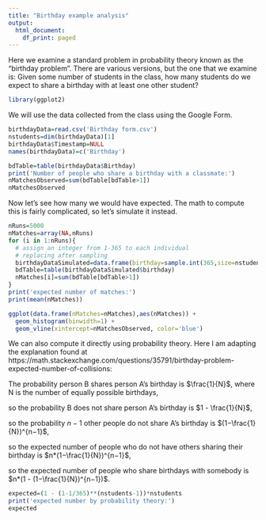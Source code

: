 ```yaml
---
title: "Birthday example analysis"
output:
  html_document:
    df_print: paged
---
```


Here we examine a standard problem in probability theory known as the "birthday problem".  There are various versions, but the one that we examine is:  Given some number of students in the class, how many students do we expect to share a birthday with at least one other student?

```r
library(ggplot2)
```

We will use the data collected from the class using the Google Form.

```r
birthdayData=read.csv('Birthday form.csv')
nstudents=dim(birthdayData)[1]
birthdayData$Timestamp=NULL
names(birthdayData)=c('Birthday')

bdTable=table(birthdayData$Birthday)
print('Number of people who share a birthday with a classmate:')
nMatchesObserved=sum(bdTable[bdTable>1])
nMatchesObserved
```

Now let's see how many we would have expected.  The math to compute this is fairly complicated, so let's simulate it instead.

```r

nRuns=5000
nMatches=array(NA,nRuns)
for (i in 1:nRuns){
  # assign an integer from 1-365 to each individual
  # replacing after sampling
  birthdayDataSimulated=data.frame(birthday=sample.int(365,size=nstudents,replace=TRUE))
  bdTable=table(birthdayDataSimulated$birthday)
  nMatches[i]=sum(bdTable[bdTable>1])
}
print('expected number of matches:')
print(mean(nMatches))

ggplot(data.frame(nMatches=nMatches),aes(nMatches)) +
  geom_histogram(binwidth=1) +
  geom_vline(xintercept=nMatchesObserved, color='blue')
```

We can also compute it directly using probability theory.  Here I am adapting the explanation found at https://math.stackexchange.com/questions/35791/birthday-problem-expected-number-of-collisions:

The probability person B shares person A's birthday is $\frac{1}{N}$, where N is the number of equally possible birthdays,

so the probability B does not share person A's birthday is $1 - \frac{1}{N}$,

so the probability $n-1$ other people do not share A's birthday is $(1−\frac{1}{N})^{n−1}$,

so the expected number of people who do not have others sharing their birthday is $n*(1−\frac{1}{N})^{n−1}$,

so the expected number of people who share birthdays with somebody is $n*(1 - (1−\frac{1}{N})^{n−1})$.

```r
expected=(1 - (1-1/365)**(nstudents-1))*nstudents
print('expected number by probability theory:')
expected
```

